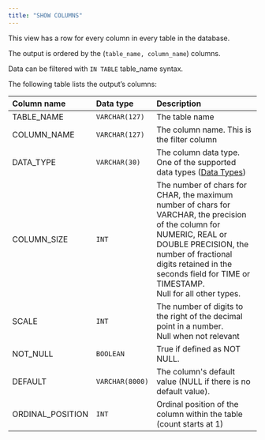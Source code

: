 ---
title: "SHOW COLUMNS"
---

This view has a row for every column in every table in the database.

The output is ordered by the (`table_name, column_name`) columns.

Data can be filtered with `IN TABLE` table_name syntax.

The following table lists the output’s columns:

| Column name      | Data type     | Description                                                                                                                                                                                                                                                   |
| :--------------- | :------------ | :------------------------------------------------------------------------------------------------------------------------------------------------------------------------------------------------------------------------------------------------------------ |
| TABLE_NAME       | `VARCHAR(127)`  | The table name                                                                                                                                                                                                                                                |
| COLUMN_NAME      | `VARCHAR(127)`  | The column name. This is the filter column                                                                                                                                                                                                                    |
| DATA_TYPE        | `VARCHAR(30)`   | The column data type. One of the supported data types ([Data Types](/sql/data-types))                                                                                                                                                                         |
| COLUMN_SIZE      | `INT`           | The number of chars for CHAR, the maximum number of chars for VARCHAR, the precision of the column for NUMERIC, REAL or DOUBLE PRECISION, the number of fractional digits retained in the seconds field for TIME or TIMESTAMP.<br />Null for all other types. |
| SCALE            | `INT`           | The number of digits to the right of the decimal point in a number.<br />Null when not relevant                                                                                                                                                               |
| NOT_NULL         | `BOOLEAN`       | True if defined as NOT NULL.                                                                                                                                                                                                                                  |
| DEFAULT          | `VARCHAR(8000)` | The column's default value (NULL if there is no default value).                                                                                                                                                                                               |
| ORDINAL_POSITION | `INT`           | Ordinal position of the column within the table (count starts at 1)                                                                                                                                                                                           |